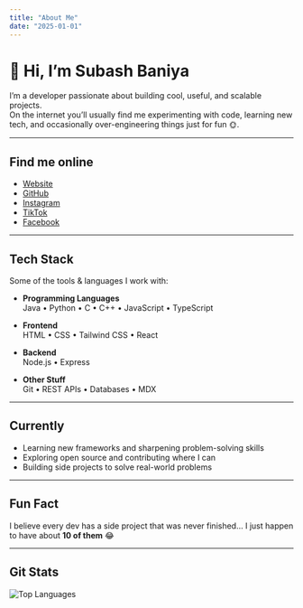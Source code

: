 ```yaml
---
title: "About Me"
date: "2025-01-01"
---
```



# 👋 Hi, I’m Subash Baniya

I’m a developer passionate about building cool, useful, and scalable projects.  
On the internet you’ll usually find me experimenting with code, learning new tech, and occasionally over-engineering things just for fun 🌞.

---

## Find me online
- [Website](https://subash-baniyaa.com.np)
- [GitHub](https://github.com/subashbaniyaa)
- [Instagram](https://instagram.com/subashbaniyaa)
- [TikTok](https://tiktok.com/@subashbaniyaa)
- [Facebook](https://facebook.com/subashbaniyaa)

---

## Tech Stack
Some of the tools & languages I work with:

- **Programming Languages**  
  Java • Python • C • C++ • JavaScript • TypeScript  

- **Frontend**  
  HTML • CSS • Tailwind CSS • React  

- **Backend**  
  Node.js • Express  

- **Other Stuff**  
  Git • REST APIs • Databases • MDX  

---

## Currently
- Learning new frameworks and sharpening problem-solving skills  
- Exploring open source and contributing where I can  
- Building side projects to solve real-world problems  

---

## Fun Fact
I believe every dev has a side project that was never finished… I just happen to have about **10 of them** 😂

---

## Git Stats

<div className="flex flex-col items-start space-y-6">
  <img
    src="https://github-readme-stats.vercel.app/api/top-langs/?username=subashbaniyaa&layout=compact&theme=transparent&hide_border=false"
    alt="Top Languages"
    className="max-w-full"
  />
</div>